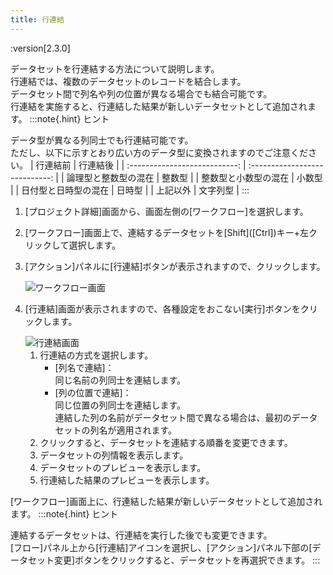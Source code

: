 ```yaml
---
title: 行連結
---
```


:version[2.3.0]

データセットを行連結する方法について説明します。\
行連結では、複数のデータセットのレコードを結合します。\
データセット間で列名や列の位置が異なる場合でも結合可能です。\
行連結を実施すると、行連結した結果が新しいデータセットとして追加されます。
:::note{.hint}
ヒント

データ型が異なる列同士でも行連結可能です。\
ただし、以下に示すとおり広い方のデータ型に変換されますのでご注意ください。
| 行連結前                      | 行連結後                       |
| :---------------------------: | :----------------------------: |
| 論理型と整数型の混在          | 整数型                         |
| 整数型と小数型の混在          | 小数型                         |
| 日付型と日時型の混在          | 日時型                         |
| 上記以外                      | 文字列型                       |
:::

1. [プロジェクト詳細]画面から、画面左側の[ワークフロー]を選択します。
1. [ワークフロー]画面上で、連結するデータセットを[Shift&#093;([Ctrl])キー+左クリックして選択します。
1. [アクション]パネルに[行連結]ボタンが表示されますので、クリックします。

   <Img src="/assets/img/capture/capture-union-1.png" alt="ワークフロー画面" client:load />

1. [行連結]画面が表示されますので、各種設定をおこない[実行]ボタンをクリックします。

   <Img src="/assets/img/capture/capture-union-2.png" alt="行連結画面" client:load />

   1. 行連結の方式を選択します。
      - [列名で連結]：\
        同じ名前の列同士を連結します。
      - [列の位置で連結]：\
        同じ位置の列同士を連結します。\
        連結した列の名前がデータセット間で異なる場合は、最初のデータセットの列名が適用されます。
   1. クリックすると、データセットを連結する順番を変更できます。
   1. データセットの列情報を表示します。
   1. データセットのプレビューを表示します。
   1. 行連結した結果のプレビューを表示します。

[ワークフロー]画面上に、行連結した結果が新しいデータセットとして追加されます。
:::note{.hint}
ヒント

連結するデータセットは、行連結を実行した後でも変更できます。\
[フロー]パネル上から[行連結]アイコンを選択し、[アクション]パネル下部の[データセット変更]ボタンをクリックすると、データセットを再選択できます。
:::
